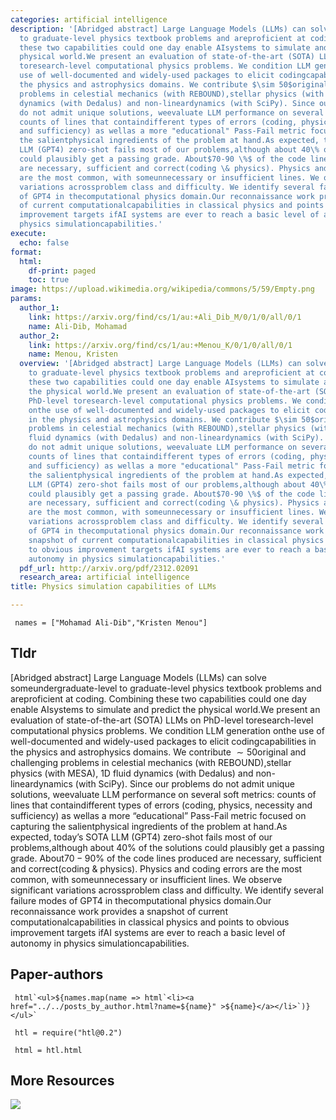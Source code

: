 ```yaml
---
categories: artificial intelligence
description: '[Abridged abstract] Large Language Models (LLMs) can solve someundergraduate-level
  to graduate-level physics textbook problems and areproficient at coding. Combining
  these two capabilities could one day enable AIsystems to simulate and predict the
  physical world.We present an evaluation of state-of-the-art (SOTA) LLMs on PhD-level
  toresearch-level computational physics problems. We condition LLM generation onthe
  use of well-documented and widely-used packages to elicit codingcapabilities in
  the physics and astrophysics domains. We contribute $\sim 50$original and challenging
  problems in celestial mechanics (with REBOUND),stellar physics (with MESA), 1D fluid
  dynamics (with Dedalus) and non-lineardynamics (with SciPy). Since our problems
  do not admit unique solutions, weevaluate LLM performance on several soft metrics:
  counts of lines that containdifferent types of errors (coding, physics, necessity
  and sufficiency) as wellas a more "educational" Pass-Fail metric focused on capturing
  the salientphysical ingredients of the problem at hand.As expected, today''s SOTA
  LLM (GPT4) zero-shot fails most of our problems,although about 40\% of the solutions
  could plausibly get a passing grade. About$70-90 \%$ of the code lines produced
  are necessary, sufficient and correct(coding \& physics). Physics and coding errors
  are the most common, with someunnecessary or insufficient lines. We observe significant
  variations acrossproblem class and difficulty. We identify several failure modes
  of GPT4 in thecomputational physics domain.Our reconnaissance work provides a snapshot
  of current computationalcapabilities in classical physics and points to obvious
  improvement targets ifAI systems are ever to reach a basic level of autonomy in
  physics simulationcapabilities.'
execute:
  echo: false
format:
  html:
    df-print: paged
    toc: true
image: https://upload.wikimedia.org/wikipedia/commons/5/59/Empty.png
params:
  author_1:
    link: https://arxiv.org/find/cs/1/au:+Ali_Dib_M/0/1/0/all/0/1
    name: Ali-Dib, Mohamad
  author_2:
    link: https://arxiv.org/find/cs/1/au:+Menou_K/0/1/0/all/0/1
    name: Menou, Kristen
  overview: '[Abridged abstract] Large Language Models (LLMs) can solve someundergraduate-level
    to graduate-level physics textbook problems and areproficient at coding. Combining
    these two capabilities could one day enable AIsystems to simulate and predict
    the physical world.We present an evaluation of state-of-the-art (SOTA) LLMs on
    PhD-level toresearch-level computational physics problems. We condition LLM generation
    onthe use of well-documented and widely-used packages to elicit codingcapabilities
    in the physics and astrophysics domains. We contribute $\sim 50$original and challenging
    problems in celestial mechanics (with REBOUND),stellar physics (with MESA), 1D
    fluid dynamics (with Dedalus) and non-lineardynamics (with SciPy). Since our problems
    do not admit unique solutions, weevaluate LLM performance on several soft metrics:
    counts of lines that containdifferent types of errors (coding, physics, necessity
    and sufficiency) as wellas a more "educational" Pass-Fail metric focused on capturing
    the salientphysical ingredients of the problem at hand.As expected, today''s SOTA
    LLM (GPT4) zero-shot fails most of our problems,although about 40\% of the solutions
    could plausibly get a passing grade. About$70-90 \%$ of the code lines produced
    are necessary, sufficient and correct(coding \& physics). Physics and coding errors
    are the most common, with someunnecessary or insufficient lines. We observe significant
    variations acrossproblem class and difficulty. We identify several failure modes
    of GPT4 in thecomputational physics domain.Our reconnaissance work provides a
    snapshot of current computationalcapabilities in classical physics and points
    to obvious improvement targets ifAI systems are ever to reach a basic level of
    autonomy in physics simulationcapabilities.'
  pdf_url: http://arxiv.org/pdf/2312.02091
  research_area: artificial intelligence
title: Physics simulation capabilities of LLMs

---
```

```ojs

 names = ["Mohamad Ali-Dib","Kristen Menou"] 

``` 

## Tldr 
[Abridged abstract] Large Language Models (LLMs) can solve someundergraduate-level to graduate-level physics textbook problems and areproficient at coding. Combining these two capabilities could one day enable AIsystems to simulate and predict the physical world.We present an evaluation of state-of-the-art (SOTA) LLMs on PhD-level toresearch-level computational physics problems. We condition LLM generation onthe use of well-documented and widely-used packages to elicit codingcapabilities in the physics and astrophysics domains. We contribute $\sim 50$original and challenging problems in celestial mechanics (with REBOUND),stellar physics (with MESA), 1D fluid dynamics (with Dedalus) and non-lineardynamics (with SciPy). Since our problems do not admit unique solutions, weevaluate LLM performance on several soft metrics: counts of lines that containdifferent types of errors (coding, physics, necessity and sufficiency) as wellas a more "educational" Pass-Fail metric focused on capturing the salientphysical ingredients of the problem at hand.As expected, today's SOTA LLM (GPT4) zero-shot fails most of our problems,although about 40\% of the solutions could plausibly get a passing grade. About$70-90 \%$ of the code lines produced are necessary, sufficient and correct(coding \& physics). Physics and coding errors are the most common, with someunnecessary or insufficient lines. We observe significant variations acrossproblem class and difficulty. We identify several failure modes of GPT4 in thecomputational physics domain.Our reconnaissance work provides a snapshot of current computationalcapabilities in classical physics and points to obvious improvement targets ifAI systems are ever to reach a basic level of autonomy in physics simulationcapabilities.

## Paper-authors

```ojs

 html`<ul>${names.map(name => html`<li><a href="../../posts_by_author.html?name=${name}" >${name}</a></li>`)}</ul>` 

``` 

```ojs

 htl = require("htl@0.2") 

``` 

```ojs

 html = htl.html 

``` 

## More Resources
[![](https://img.shields.io/badge/PDF-green?style=flat)]({{< meta params.pdf_url >}})
